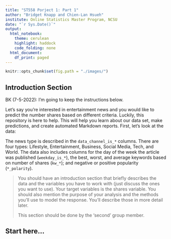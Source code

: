 ```yaml
---
title: "ST558 Porject 1: Part 1"
author: "Bridget Knapp and Chien-Lan Hsueh"
institute: Online Statistics Master Program, NCSU
date: "`r Sys.Date()`"
output:
  html_notebook:
    theme: cerulean
    highlight: haddock
    code_folding: none
  html_document:
    df_print: paged
---
```


```r
knitr::opts_chunk$set(fig.path = "./images/")
```


## Introduction Section

BK (7-5-2022): I'm going to keep the instructions below.

Let's say you're interested in entertainment news and you would like to predict the number shares based on different criteria. Luckily, this repository is here to help. This will help you learn about our data set, make predictions, and create automated Markdown reports. First, let's look at the data:

The news type is described in the `data_channel_is_*` columns. There are four types: Lifestyle, Entertainment, Business, Social Media, Tech, and World. The data also includes columns for the day of the week the article was published (`weekday_is_*`), the best, worst, and average keywords based on number of shares (`kw_*`); and negative or positive popularity (`*_polarity`).

> You should have an introduction section that briefly describes the data and the variables you have to work with (just discuss the ones you want to use). Your target variables is the shares variable. You should also mention the purpose of your analysis and the methods you’ll use to model the response. You’ll describe those in more detail later. 
>
> This section should be done by the ‘second’ group member. 



## Start here...
